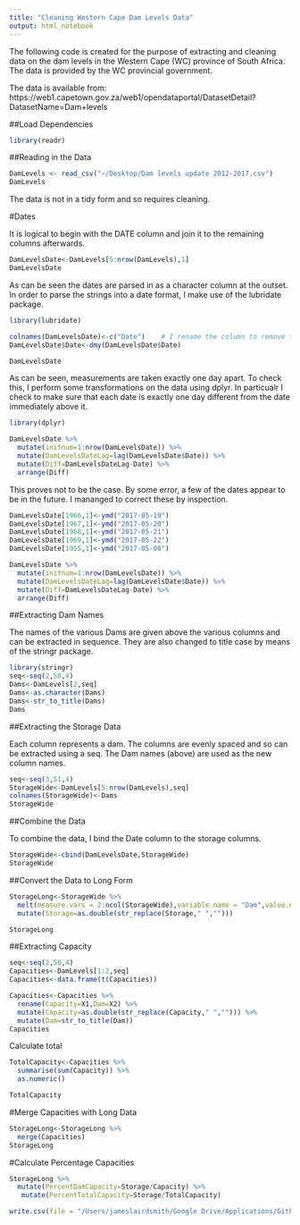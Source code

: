 ```yaml
---
title: "Cleaning Western Cape Dam Levels Data"
output: html_notebook
---
```



The following code is created for the purpose of extracting and cleaning data on the dam levels in the Western Cape (WC) province of South Africa. The data is provided by the WC provincial government.

The data is available from: https://web1.capetown.gov.za/web1/opendataportal/DatasetDetail?DatasetName=Dam+levels

##Load Dependencies

```r
library(readr)
```

##Reading in the Data

```r
DamLevels <- read_csv("~/Desktop/Dam levels update 2012-2017.csv")
DamLevels
```

The data is not in a tidy form and so requires cleaning.

#Dates

It is logical to begin with the DATE column and join it to the remaining columns afterwards.

```r
DamLevelsDate<-DamLevels[5:nrow(DamLevels),1]
DamLevelsDate
```

As can be seen the dates are parsed in as a character column at the outset. In order to parse the strings into a date format, I make use of the lubridate package.

```r
library(lubridate)

colnames(DamLevelsDate)<-c("Date")    # I rename the column to remove the all caps.
DamLevelsDate$Date<-dmy(DamLevelsDate$Date)

DamLevelsDate
```

As can be seen, measurements are taken exactly one day apart. To check this, I perform some transformations on the data using dplyr. In particualr I check to make sure that each date is exactly one day different from the date immediately above it.

```r
library(dplyr)

DamLevelsDate %>% 
  mutate(initnum=1:nrow(DamLevelsDate)) %>%   
  mutate(DamLevelsDateLag=lag(DamLevelsDate$Date)) %>%   
  mutate(Diff=DamLevelsDateLag-Date) %>%  
  arrange(Diff)  
```

This proves not to be the case. By some error, a few of the dates appear to be in the future. I mananged to correct these by inspection.

```r
DamLevelsDate[1966,1]<-ymd("2017-05-19")
DamLevelsDate[1967,1]<-ymd("2017-05-20")
DamLevelsDate[1968,1]<-ymd("2017-05-21")
DamLevelsDate[1969,1]<-ymd("2017-05-22")
DamLevelsDate[1955,1]<-ymd("2017-05-08")

DamLevelsDate %>% 
  mutate(initnum=1:nrow(DamLevelsDate)) %>%   
  mutate(DamLevelsDateLag=lag(DamLevelsDate$Date)) %>%   
  mutate(Diff=DamLevelsDateLag-Date) %>%  
  arrange(Diff)  
```

##Extracting Dam Names

The names of the various Dams are given above the various columns and can be extracted in sequence. They are also changed to title case by means of the stringr package.

```r
library(stringr)
seq<-seq(2,50,4)
Dams<-DamLevels[2,seq]
Dams<-as.character(Dams)
Dams<-str_to_title(Dams)
Dams
```

##Extracting the Storage Data

Each column represents a dam. The columns are evenly spaced and so can be extracted using a seq. The Dam names (above) are used as the new column names.

```r
seq<-seq(3,51,4)
StorageWide<-DamLevels[5:nrow(DamLevels),seq]
colnames(StorageWide)<-Dams
StorageWide
```

##Combine the Data

To combine the data, I bind the Date column to the storage columns.

```r
StorageWide<-cbind(DamLevelsDate,StorageWide)
StorageWide
```

##Convert the Data to Long Form

```r
StorageLong<-StorageWide %>% 
  melt(measure.vars = 2:ncol(StorageWide),variable.name = "Dam",value.name = "Storage") %>% 
  mutate(Storage=as.double(str_replace(Storage," ","")))

StorageLong
```
##Extracting Capacity

```r
seq<-seq(2,50,4)
Capacities<-DamLevels[1:2,seq]
Capacities<-data.frame(t(Capacities))

Capacities<-Capacities %>% 
  rename(Capacity=X1,Dam=X2) %>% 
  mutate(Capacity=as.double(str_replace(Capacity," ",""))) %>% 
  mutate(Dam=str_to_title(Dam))
Capacities  
```

Calculate total

```r
TotalCapacity<-Capacities %>% 
  summarise(sum(Capacity)) %>% 
  as.numeric()

TotalCapacity
```


#Merge Capacities with Long Data

```r
StorageLong<-StorageLong %>% 
  merge(Capacities)
StorageLong
```

#Calculate Percentage Capacities

```r
StorageLong %>% 
  mutate(PercentDamCapacity=Storage/Capacity) %>% 
   mutate(PercentTotalCapacity=Storage/TotalCapacity)
```

```r
write.csv(file = "/Users/jameslairdsmith/Google Drive/Applications/Github/WC_Dam_Levels/Clean_WC_Dam_Levels.csv",StorageLong)
```

